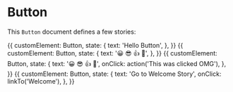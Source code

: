 

<Meta title="Button" component={Button} />

# Button

This `Button` document defines a few stories:

<Story name="text">
  {{
    customElement: Button,
    state: {
      text: 'Hello Button',
    },
  }}
</Story>

<Story name="emoji">
  {{
    customElement: Button,
    state: {
      text: '😀 😎 👍 💯',
    },
  }}
</Story>

<Story name="with some emoji and action">
  {{
    customElement: Button,
    state: {
      text: '😀 😎 👍 💯',
      onClick: action('This was clicked OMG'),
    },
  }}
</Story>

<Story name="button with link to another story">
  {{
    customElement: Button,
    state: {
      text: 'Go to Welcome Story',
      onClick: linkTo('Welcome'),
    },
  }}
</Story>
